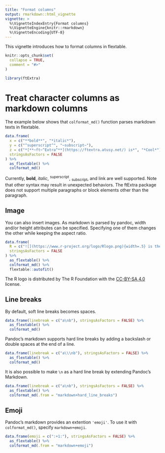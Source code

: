 ```yaml
---
title: "Format columns"
output: rmarkdown::html_vignette
vignette: >
  %\VignetteIndexEntry{Format columns}
  %\VignetteEngine{knitr::rmarkdown}
  %\VignetteEncoding{UTF-8}
---
```


This vignette introduces how to format columns in flextable.

```r
knitr::opts_chunk$set(
  collapse = TRUE,
  comment = "#>"
)
```

```r
library(ftExtra)
```

# Treat character columns as markdown columns

The example below shows that `colformat_md()` function parses markdown texts in flextable.

```r
data.frame(
  x = c("**bold**", "*italic*"),
  y = c("^superscript^", "~subscript~"),
  z = c("*[**~ft~^Extra^**](https://ftextra.atusy.net/) is*", "*Cool*"),
  stringsAsFactors = FALSE
) %>%
  as_flextable() %>%
  colformat_md()
```

Currently, **bold**, *italic*, ^superscript^, ~subscript~, and link are well supported.
Note that other syntax may result in unexpected behaviors.
The ftExtra package does not support multiple paragraphs or block elements other than the paragraph.

## Image

You can also insert images.
As markdown is parsed by pandoc, width and/or height attributes can be specified.
Specifying one of them changes the other while keeping the aspect ratio.

```r
data.frame(
  R = c("![](https://www.r-project.org/logo/Rlogo.png){width=.5} is the great language"),
  stringsAsFactors = FALSE
) %>%
  as_flextable() %>%
  colformat_md() %>%
  flextable::autofit()
```

The R logo is distributed by The R Foundation with the [CC-BY-SA 4.0](https://creativecommons.org/licenses/by-sa/4.0/) license.

## Line breaks

By default, soft line breaks becomes spaces.

```r
data.frame(linebreak = c("a\nb"), stringsAsFactors = FALSE) %>%
  as_flextable() %>%
  colformat_md()
```

Pandoc's markdown supports hard line breaks by adding a backslash or double spaces at the end of a line.

```r
data.frame(linebreak = c("a\\\nb"), stringsAsFactors = FALSE) %>%
  as_flextable() %>%
  colformat_md()
```

It is also possible to make `\n` as a hard line break by extending Pandoc's Markdown.

```r
data.frame(linebreak = c("a\nb"), stringsAsFactors = FALSE) %>%
  as_flextable() %>%
  colformat_md(.from = "markdown+hard_line_breaks")
```

## Emoji

Pandoc's markdown provides an extention `'emoji'`.
To use it with `colformat_md()`, specify `markdown+emoji`.

```r
data.frame(emoji = c(":+1:"), stringsAsFactors = FALSE) %>%
  as_flextable() %>%
  colformat_md(.from = "markdown+emoji")
```
